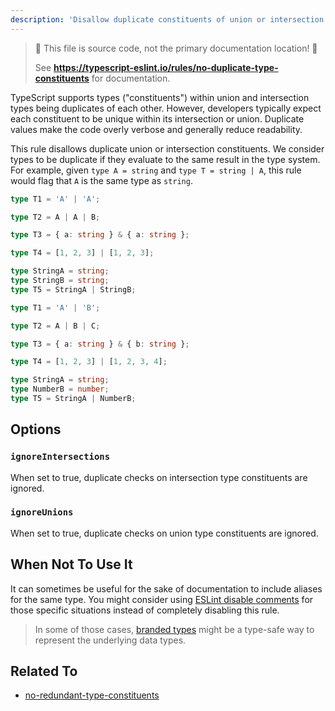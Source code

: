 ```yaml
---
description: 'Disallow duplicate constituents of union or intersection types.'
---
```



> 🛑 This file is source code, not the primary documentation location! 🛑
>
> See **https://typescript-eslint.io/rules/no-duplicate-type-constituents** for documentation.

TypeScript supports types ("constituents") within union and intersection types being duplicates of each other.
However, developers typically expect each constituent to be unique within its intersection or union.
Duplicate values make the code overly verbose and generally reduce readability.

This rule disallows duplicate union or intersection constituents.
We consider types to be duplicate if they evaluate to the same result in the type system.
For example, given `type A = string` and `type T = string | A`, this rule would flag that `A` is the same type as `string`.

<Tabs>
<TabItem value="❌ Incorrect">

```ts
type T1 = 'A' | 'A';

type T2 = A | A | B;

type T3 = { a: string } & { a: string };

type T4 = [1, 2, 3] | [1, 2, 3];

type StringA = string;
type StringB = string;
type T5 = StringA | StringB;
```

</TabItem>
<TabItem value="✅ Correct">

```ts
type T1 = 'A' | 'B';

type T2 = A | B | C;

type T3 = { a: string } & { b: string };

type T4 = [1, 2, 3] | [1, 2, 3, 4];

type StringA = string;
type NumberB = number;
type T5 = StringA | NumberB;
```

</TabItem>
</Tabs>

## Options

### `ignoreIntersections`

When set to true, duplicate checks on intersection type constituents are ignored.

### `ignoreUnions`

When set to true, duplicate checks on union type constituents are ignored.

## When Not To Use It

It can sometimes be useful for the sake of documentation to include aliases for the same type.
You might consider using [ESLint disable comments](https://eslint.org/docs/latest/use/configure/rules#using-configuration-comments-1) for those specific situations instead of completely disabling this rule.

> In some of those cases, [branded types](https://basarat.gitbook.io/typescript/main-1/nominaltyping#using-interfaces) might be a type-safe way to represent the underlying data types.

## Related To

- [no-redundant-type-constituents](./no-redundant-type-constituents.mdx)

